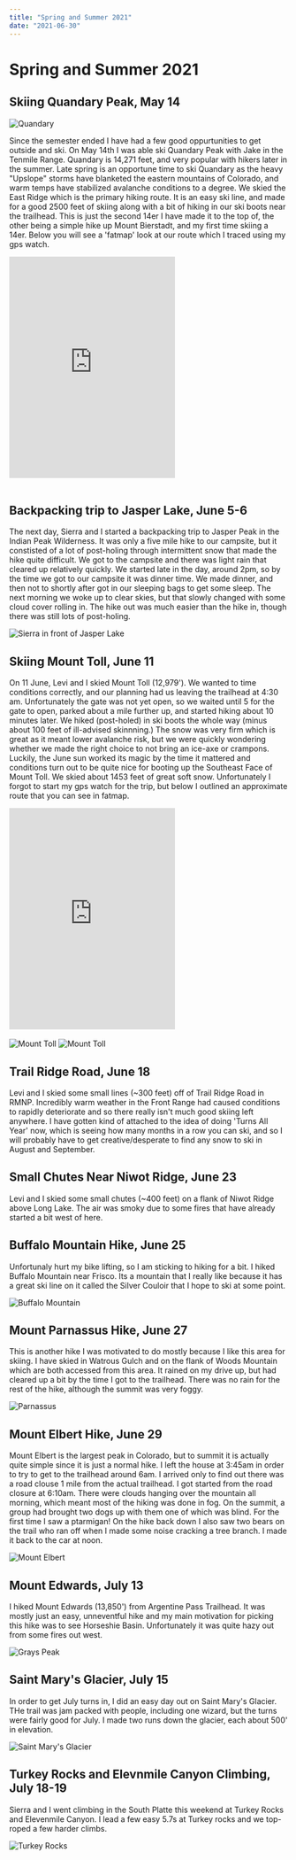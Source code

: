 ```yaml
---
title: "Spring and Summer 2021"
date: "2021-06-30"
---
```


# Spring and Summer 2021

## Skiing Quandary Peak, May 14

<Image src={quandary} className={styles.image} alt="Quandary"  placeholder="blur"/>

Since the semester ended I have had a few good oppurtunities to get outside and ski. On May 14th I was able ski Quandary Peak with Jake in the Tenmile Range. Quandary is 14,271 feet, and very popular with hikers later in the summer. Late spring is an opportune time to ski Quandary as the heavy "Upslope" storms have blanketed the eastern mountains of Colorado, and warm temps have stabilized avalanche conditions to a degree. We skied the East Ridge which is the primary hiking route. It is an easy ski line, and made for a good 2500 feet of skiing along with a bit of hiking in our ski boots near the trailhead. This is just the second 14er I have made it to the top of, the other being a simple hike up Mount Bierstadt, and my first time skiing a 14er. Below you will see a 'fatmap' look at our route which I traced using my gps watch.

<iframe
  height="400"
  frameBorder="0"
  className={styles.blogIFrame}
  src="https://fatmap.com/routeid/2783212/east-ridge-of-quandary?fmid=em"
></iframe>

<br />
<br />

## Backpacking trip to Jasper Lake, June 5-6

The next day, Sierra and I started a backpacking trip to Jasper Peak in the Indian Peak Wilderness. It was only a five mile hike to our campsite, but it constisted of a lot of post-holing through intermittent snow that made the hike quite difficult. We got to the campsite and there was light rain that cleared up relatively quickly. We started late in the day, around 2pm, so by the time we got to our campsite it was dinner time. We made dinner, and then not to shortly after got in our sleeping bags to get some sleep. The next morning we woke up to clear skies, but that slowly changed with some cloud cover rolling in. The hike out was much easier than the hike in, though there was still lots of post-holing.

<Image
  src={arrlake}
  className={styles.image}
  alt="Sierra in front of Jasper Lake"
  placeholder="blur"
/>

## Skiing Mount Toll, June 11

On 11 June, Levi and I skied Mount Toll (12,979'). We wanted to time conditions correctly, and our planning had us leaving the trailhead at 4:30 am. Unfortunately the gate was not yet open, so we waited until 5 for the gate to open, parked about a mile further up, and started hiking about 10 minutes later. We hiked (post-holed) in ski boots the whole way (minus about 100 feet of ill-advised skinnning.) The snow was very firm which is great as it meant lower avalanche risk, but we were quickly wondering whether we made the right choice to not bring an ice-axe or crampons. Luckily, the June sun worked its magic by the time it mattered and conditions turn out to be quite nice for booting up the Southeast Face of Mount Toll. We skied about 1453 feet of great soft snow. Unfortunately I forgot to start my gps watch for the trip, but below I outlined an approximate route that you can see in fatmap.

<iframe
  height="400"
  frameBorder="0"
  className={styles.blogIFrame}
  src="https://fatmap.com/routeid/2781834/southeast-face-mount-toll?fmid=em"
></iframe>

<br />
<br />

<Image src={mounttoll} className={styles.image} alt="Mount Toll" placeholder="blur" />

<Image src={mounttollfar} className={styles.image} alt="Mount Toll" placeholder="blur" />

## Trail Ridge Road, June 18

Levi and I skied some small lines (~300 feet) off of Trail Ridge Road in RMNP. Incredibly warm weather in the Front Range had caused conditions to rapidly deteriorate and so there really isn't much good skiing left anywhere. I have gotten kind of attached to the idea of doing 'Turns All Year' now, which is seeing how many months in a row you can ski, and so I will probably have to get creative/desperate to find any snow to ski in August and September.

## Small Chutes Near Niwot Ridge, June 23

Levi and I skied some small chutes (~400 feet) on a flank of Niwot Ridge above Long Lake. The air was smoky due to some fires that have already started a bit west of here.

## Buffalo Mountain Hike, June 25

Unfortunaly hurt my bike lifting, so I am sticking to hiking for a bit. I hiked Buffalo Mountain near Frisco. Its a mountain that I really like because it has a great ski line on it called the Silver Couloir that I hope to ski at some point.

<Image src={buff} className={styles.image} alt="Buffalo Mountain"  placeholder="blur"/>

## Mount Parnassus Hike, June 27

This is another hike I was motivated to do mostly because I like this area for skiing. I have skied in Watrous Gulch and on the flank of Woods Mountain which are both accessed from this area. It rained on my drive up, but had cleared up a bit by the time I got to the trailhead. There was no rain for the rest of the hike, although the summit was very foggy.

<Image src={parn} className={styles.image} alt="Parnassus" placeholder="blur" />

## Mount Elbert Hike, June 29

Mount Elbert is the largest peak in Colorado, but to summit it is actually quite simple since it is just a normal hike. I left the house at 3:45am in order to try to get to the trailhead around 6am. I arrived only to find out there was a road clouse 1 mile from the actual trailhead. I got started from the road closure at 6:10am. There were clouds hanging over the mountain all morning, which meant most of the hiking was done in fog. On the summit, a group had brought two dogs up with them one of which was blind. For the first time I saw a ptarmigan! On the hike back down I also saw two bears on the trail who ran off when I made some noise cracking a tree branch. I made it back to the car at noon.

<Image src={elb} className={styles.image} alt="Mount Elbert"  placeholder="blur"/>

## Mount Edwards, July 13

I hiked Mount Edwards (13,850') from Argentine Pass Trailhead. It was mostly just an easy, unneventful hike and my main motivation for picking this hike was to see Horseshie Basin. Unfortunately it was quite hazy out from some fires out west.

<Image src={edw} className={styles.image} alt="Grays Peak" placeholder="blur" />

## Saint Mary's Glacier, July 15

In order to get July turns in, I did an easy day out on Saint Mary's Glacier. THe trail was jam packed with people, including one wizard, but the turns were fairly good for July. I made two runs down the glacier, each about 500' in elevation.

<Image src={smg} className={styles.image} alt="Saint Mary's Glacier"  placeholder="blur"/>

## Turkey Rocks and Elevnmile Canyon Climbing, July 18-19

Sierra and I went climbing in the South Platte this weekend at Turkey Rocks and Elevenmile Canyon. I lead a few easy 5.7s at Turkey rocks and we top-roped a few harder climbs.

<Image src={tr} className={styles.image} alt="Turkey Rocks"  placeholder="blur"/>



